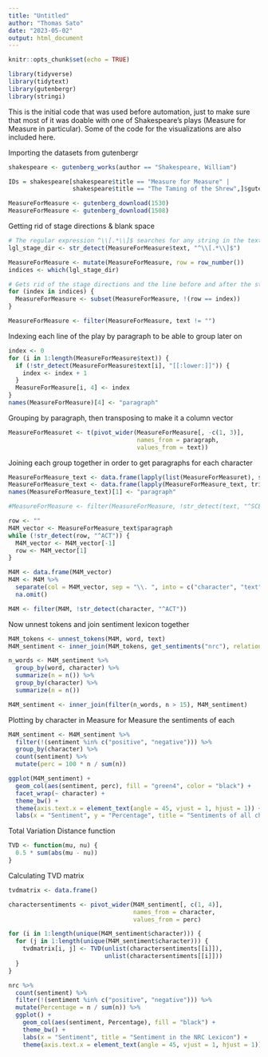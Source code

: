 ---
title: "Untitled"
author: "Thomas Sato"
date: "2023-05-02"
output: html_document
---

```{r setup, include=FALSE}
knitr::opts_chunk$set(echo = TRUE)

library(tidyverse)
library(tidytext)
library(gutenbergr)
library(stringi)
```

This is the initial code that was used before automation, just to make sure that most of it was doable with one of Shakespeare's plays (Measure for Measure in particular). Some of the code for the visualizations are also included here.


Importing the datasets from gutenbergr
```{r}
shakespeare <- gutenberg_works(author == "Shakespeare, William")

IDs = shakespeare[shakespeare$title == "Measure for Measure" |
                  shakespeare$title == "The Taming of the Shrew",]$gutenberg_id

MeasureForMeasure <- gutenberg_download(1530)
MeasureForMeasure <- gutenberg_download(1508)
```

Getting rid of stage directions & blank space
```{r}
# The regular expression ^\\[.*\\]$ searches for any string in the text where it starts with an open bracket and ends with a close bracket
lgl_stage_dir <- str_detect(MeasureForMeasure$text, "^\\[.*\\]$")

MeasureForMeasure <- mutate(MeasureForMeasure, row = row_number())
indices <- which(lgl_stage_dir)

# Gets rid of the stage directions and the line before and after the stage directions
for (index in indices) {
  MeasureForMeasure <- subset(MeasureForMeasure, !(row == index))
}

MeasureForMeasure <- filter(MeasureForMeasure, text != "")
```

Indexing each line of the play by paragraph to be able to group later on
```{r}
index <- 0
for (i in 1:length(MeasureForMeasure$text)) {
  if (!str_detect(MeasureForMeasure$text[i], "[[:lower:]]")) {
    index <- index + 1
  }
  MeasureForMeasure[i, 4] <- index
}
names(MeasureForMeasure)[4] <- "paragraph"
```

Grouping by paragraph, then transposing to make it a column vector
```{r, warning = FALSE}
MeasureForMeasuret <- t(pivot_wider(MeasureForMeasure[, -c(1, 3)],
                                    names_from = paragraph,
                                    values_from = text))
```

Joining each group together in order to get paragraphs for each character
```{r, warning = FALSE}
MeasureForMeasure_text <- data.frame(lapply(list(MeasureForMeasuret), stri_join_list, sep = " "))
MeasureForMeasure_text <- data.frame(lapply(MeasureForMeasure_text, trimws, which = "left"))
names(MeasureForMeasure_text)[1] <- "paragraph"

#MeasureForMeasure <- filter(MeasureForMeasure, !str_detect(text, "^SCENE|^Scene|\\["))

row <- ""
M4M_vector <- MeasureForMeasure_text$paragraph
while (!str_detect(row, "^ACT")) {
  M4M_vector <- M4M_vector[-1]
  row <- M4M_vector[1]
}

M4M <- data.frame(M4M_vector)
M4M <- M4M %>%
  separate(col = M4M_vector, sep = "\\. ", into = c("character", "text"), extra = "merge") %>%
  na.omit()

M4M <- filter(M4M, !str_detect(character, "^ACT"))
```

Now unnest tokens and join sentiment lexicon together
```{r}
M4M_tokens <- unnest_tokens(M4M, word, text)
M4M_sentiment <- inner_join(M4M_tokens, get_sentiments("nrc"), relationship = "many-to-many")

n_words <- M4M_sentiment %>%
  group_by(word, character) %>%
  summarize(n = n()) %>%
  group_by(character) %>%
  summarize(n = n())

M4M_sentiment <- inner_join(filter(n_words, n > 15), M4M_sentiment)
```

Plotting by character in Measure for Measure the sentiments of each
```{r}
M4M_sentiment <- M4M_sentiment %>%
  filter(!(sentiment %in% c("positive", "negative"))) %>%
  group_by(character) %>%
  count(sentiment) %>%
  mutate(perc = 100 * n / sum(n))

ggplot(M4M_sentiment) +
  geom_col(aes(sentiment, perc), fill = "green4", color = "black") +
  facet_wrap(~ character) +
  theme_bw() +
  theme(axis.text.x = element_text(angle = 45, vjust = 1, hjust = 1)) +
  labs(x = "Sentiment", y = "Percentage", title = "Sentiments of all characters in {play}")
```

Total Variation Distance function
```{r}
TVD <- function(mu, nu) {
  0.5 * sum(abs(mu - nu))
}
```

Calculating TVD matrix
```{r}
tvdmatrix <- data.frame()

charactersentiments <- pivot_wider(M4M_sentiment[, c(1, 4)],
                                   names_from = character,
                                   values_from = perc)

for (i in 1:length(unique(M4M_sentiment$character))) {
  for (j in 1:length(unique(M4M_sentiment$character))) {
    tvdmatrix[i, j] <- TVD(unlist(charactersentiments[[i]]),
                           unlist(charactersentiments[[i]]))
  }
}
```






```{r}
nrc %>%
  count(sentiment) %>%
  filter(!(sentiment %in% c("positive", "negative"))) %>%
  mutate(Percentage = n / sum(n)) %>%
  ggplot() +
    geom_col(aes(sentiment, Percentage), fill = "black") +
    theme_bw() +
    labs(x = "Sentiment", title = "Sentiment in the NRC Lexicon") +
    theme(axis.text.x = element_text(angle = 45, vjust = 1, hjust = 1))
    
```


